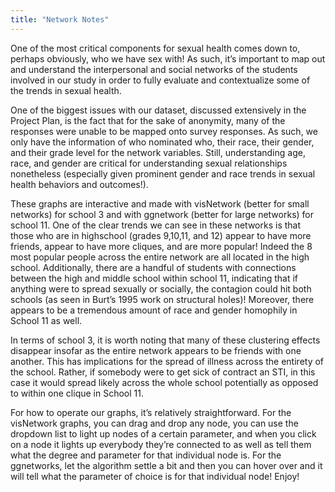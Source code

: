 ```yaml
---
title: "Network Notes"
---
```


One of the most critical components for sexual health comes down to, perhaps obviously, who we have sex with! As such, it’s important to map out and understand the interpersonal and social networks of the students involved in our study in order to fully evaluate and contextualize some of the trends in sexual health.
	
One of the biggest issues with our dataset, discussed extensively in the Project Plan, is the fact that for the sake of anonymity, many of the responses were unable to be mapped onto survey responses. As such, we only have the information of who nominated who, their race, their gender, and their grade level for the network variables. Still, understanding age, race, and gender are critical for understanding sexual relationships nonetheless (especially given prominent gender and race trends in sexual health behaviors and outcomes!).
	
These graphs are interactive and made with visNetwork (better for small networks) for school 3 and with ggnetwork (better for large networks) for school 11. One of the clear trends we can see in these networks is that those who are in highschool (grades 9,10,11, and 12) appear to have more friends, appear to have more cliques, and are more popular! Indeed the 8 most popular people across the entire network are all located in the high school. Additionally, there are a handful of students with connections between the high and middle school within school 11, indicating that if anything were to spread sexually or socially, the contagion could hit both schools (as seen in Burt’s 1995 work on structural holes)! Moreover, there appears to be a tremendous amount of race and gender homophily in School 11 as well.  
	
In terms of school 3, it is worth noting that many of these clustering effects disappear insofar as the entire network appears to be friends with one another. This has implications for the spread of illness across the entirety of the school. Rather, if somebody were to get sick of contract an STI, in this case it would spread likely across the whole school potentially as opposed to within one clique in School 11.
	
For how to operate our graphs, it’s relatively straightforward. For the visNetwork graphs, you can drag and drop any node, you can use the dropdown list to light up nodes of a certain parameter, and when you click on a node it lights up everybody they’re connected to as well as tell them what the degree and parameter for that individual node is. For the ggnetworks, let the algorithm settle a bit and then you can hover over and it will tell what the parameter of choice is for that individual node! Enjoy!
